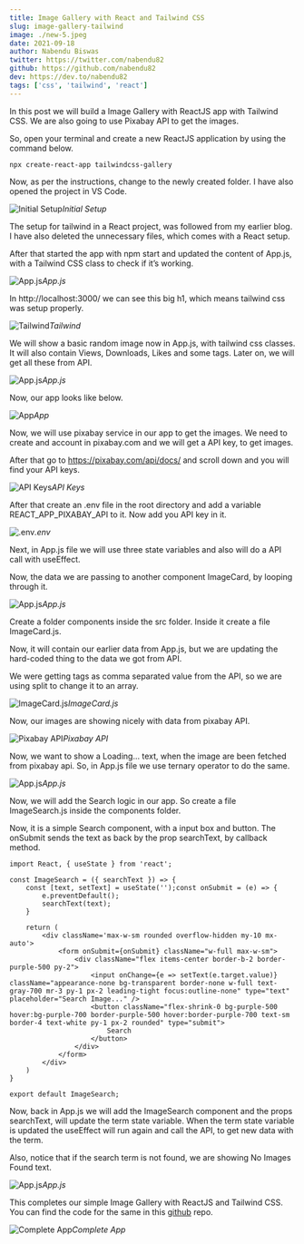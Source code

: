```yaml
---
title: Image Gallery with React and Tailwind CSS
slug: image-gallery-tailwind
image: ./new-5.jpeg
date: 2021-09-18
author: Nabendu Biswas
twitter: https://twitter.com/nabendu82
github: https://github.com/nabendu82
dev: https://dev.to/nabendu82
tags: ['css', 'tailwind', 'react']
---
```


In this post we will build a Image Gallery with ReactJS app with Tailwind CSS. We are also going to use Pixabay API to get the images.

So, open your terminal and create a new ReactJS application by using the command below.

<div className={styles.code__block}>

```
npx create-react-app tailwindcss-gallery
```

</div>

Now, as per the instructions, change to the newly created folder. I have also opened the project in VS Code.

![Initial Setup](https://res.cloudinary.com/thewebdev/image/upload/v1634141943/React/image-gallery-tailwind/1_zttpay.png)*Initial Setup*


The setup for tailwind in a React project, was followed from my earlier blog. I have also deleted the unnecessary files, which comes with a React setup.

After that started the app with npm start and updated the content of App.js, with a Tailwind CSS class to check if it’s working.

![App.js](https://res.cloudinary.com/thewebdev/image/upload/v1634141940/React/image-gallery-tailwind/2_xkxebn.png)*App.js*


In http://localhost:3000/ we can see this big h1, which means tailwind css was setup properly.

![Tailwind](https://res.cloudinary.com/thewebdev/image/upload/v1634141941/React/image-gallery-tailwind/3_z7fyct.png)*Tailwind*

We will show a basic random image now in App.js, with tailwind css classes. It will also contain Views, Downloads, Likes and some tags. Later on, we will get all these from API.

![App.js](https://res.cloudinary.com/thewebdev/image/upload/v1634141943/React/image-gallery-tailwind/4_wymjuj.png)*App.js*


Now, our app looks like below.

![App](https://res.cloudinary.com/thewebdev/image/upload/v1634141944/React/image-gallery-tailwind/5_dfbwne.png)*App*


Now, we will use pixabay service in our app to get the images. We need to create and account in pixabay.com and we will get a API key, to get images.

After that go to https://pixabay.com/api/docs/ and scroll down and you will find your API keys.

![API Keys](https://res.cloudinary.com/thewebdev/image/upload/v1634141944/React/image-gallery-tailwind/6_ikk65l.png)*API Keys*

After that create an .env file in the root directory and add a variable REACT_APP_PIXABAY_API to it. Now add you API key in it.

![.env](https://res.cloudinary.com/thewebdev/image/upload/v1634141942/React/image-gallery-tailwind/7_uazjjq.png)*.env*


Next, in App.js file we will use three state variables and also will do a API call with useEffect.

Now, the data we are passing to another component ImageCard, by looping through it.

![App.js](https://res.cloudinary.com/thewebdev/image/upload/v1634141945/React/image-gallery-tailwind/8_p0uswx.png)*App.js*


Create a folder components inside the src folder. Inside it create a file ImageCard.js.

Now, it will contain our earlier data from App.js, but we are updating the hard-coded thing to the data we got from API.

We were getting tags as comma separated value from the API, so we are using split to change it to an array.

![ImageCard.js](https://res.cloudinary.com/thewebdev/image/upload/v1634141948/React/image-gallery-tailwind/9_kask12.png)*ImageCard.js*


Now, our images are showing nicely with data from pixabay API.

![Pixabay API](https://res.cloudinary.com/thewebdev/image/upload/v1634141956/React/image-gallery-tailwind/10_gstafj.png)*Pixabay API*


Now, we want to show a Loading… text, when the image are been fetched from pixabay api. So, in App.js file we use ternary operator to do the same.

![App.js](https://res.cloudinary.com/thewebdev/image/upload/v1634141945/React/image-gallery-tailwind/11_xrc04d.png)*App.js*

Now, we will add the Search logic in our app. So create a file ImageSearch.js inside the components folder.

Now, it is a simple Search component, with a input box and button. The onSubmit sends the text as back by the prop searchText, by callback method.

<div className={styles.code__block}>

```
import React, { useState } from 'react';

const ImageSearch = ({ searchText }) => {
    const [text, setText] = useState('');const onSubmit = (e) => {
        e.preventDefault();
        searchText(text);
    }
    
    return (
        <div className='max-w-sm rounded overflow-hidden my-10 mx-auto'>
            <form onSubmit={onSubmit} className="w-full max-w-sm">
                <div className="flex items-center border-b-2 border-purple-500 py-2">
                    <input onChange={e => setText(e.target.value)} className="appearance-none bg-transparent border-none w-full text-gray-700 mr-3 py-1 px-2 leading-tight focus:outline-none" type="text" placeholder="Search Image..." />
                    <button className="flex-shrink-0 bg-purple-500 hover:bg-purple-700 border-purple-500 hover:border-purple-700 text-sm border-4 text-white py-1 px-2 rounded" type="submit">
                        Search
                    </button>
                </div>
            </form>
        </div>
    )
}

export default ImageSearch;
```

</div>

Now, back in App.js we will add the ImageSearch component and the props searchText, will update the term state variable. When the term state variable is updated the useEffect will run again and call the API, to get new data with the term.

Also, notice that if the search term is not found, we are showing No Images Found text.

![App.js](https://res.cloudinary.com/thewebdev/image/upload/v1634141946/React/image-gallery-tailwind/12_tewkmp.png)*App.js*


This completes our simple Image Gallery with ReactJS and Tailwind CSS. You can find the code for the same in this [github](https://github.com/nabendu82/react-tailwind-gallery) repo.

![Complete App](https://res.cloudinary.com/thewebdev/image/upload/v1634141953/React/image-gallery-tailwind/13_ufyqc9.gif)*Complete App*

